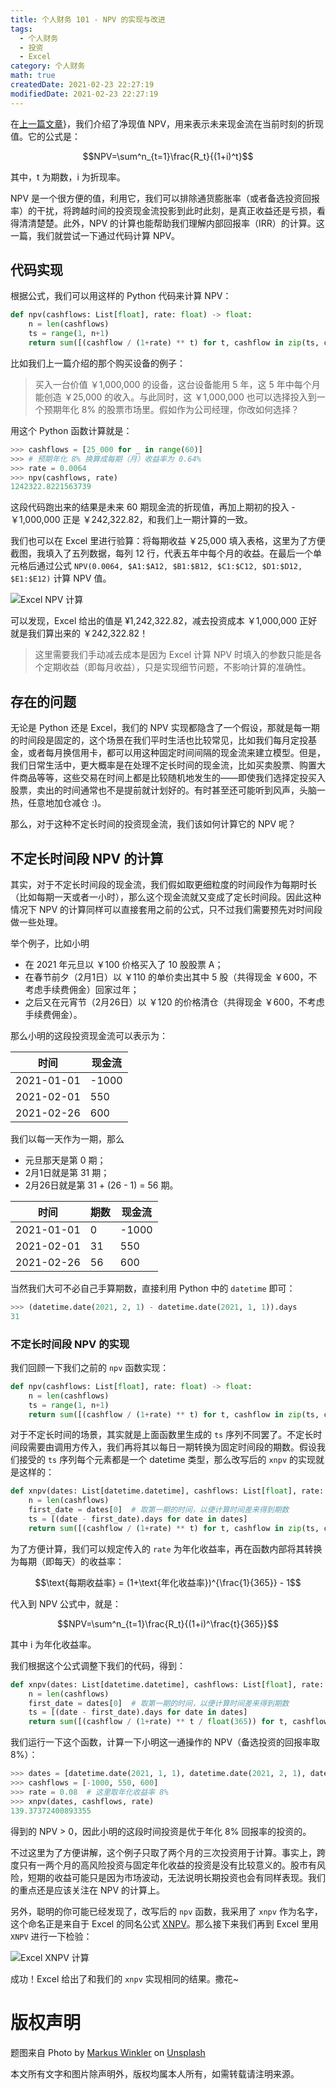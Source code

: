 ```yaml
---
title: 个人财务 101 - NPV 的实现与改进
tags:
  - 个人财务
  - 投资
  - Excel
category: 个人财务
math: true
createdDate: 2021-02-23 22:27:19
modifiedDate: 2021-02-23 22:27:19
---
```


在[上一篇文章](/posts/personal-finance-101-rate-of-return)}，我们介绍了净现值 NPV，用来表示未来现金流在当前时刻的折现值。它的公式是：

$$NPV=\sum^n_{t=1}\frac{R_t}{(1+i)^t}$$

其中，t 为期数，i 为折现率。

NPV 是一个很方便的值，利用它，我们可以排除通货膨胀率（或者备选投资回报率）的干扰，将跨越时间的投资现金流投影到此时此刻，是真正收益还是亏损，看得清清楚楚。此外，NPV 的计算也能帮助我们理解内部回报率（IRR）的计算。这一篇，我们就尝试一下通过代码计算 NPV。



## 代码实现
根据公式，我们可以用这样的 Python 代码来计算 NPV：

```python
def npv(cashflows: List[float], rate: float) -> float:
    n = len(cashflows)
    ts = range(1, n+1)
    return sum([(cashflow / (1+rate) ** t) for t, cashflow in zip(ts, cashflows)])
```

比如我们上一篇介绍的那个购买设备的例子：

> 买入一台价值 ￥1,000,000 的设备，这台设备能用 5 年，这 5 年中每个月能创造 ￥25,000 的收入。与此同时，这 ￥1,000,000 也可以选择投入到一个预期年化 8% 的股票市场里。假如作为公司经理，你改如何选择？


用这个 Python 函数计算就是：
```python
>>> cashflows = [25_000 for _ in range(60)]
>>> # 预期年化 8% 换算成每期（月）收益率为 0.64%
>>> rate = 0.0064
>>> npv(cashflows, rate)
1242322.8221563739
```
这段代码跑出来的结果是未来 60 期现金流的折现值，再加上期初的投入 -￥1,000,000 正是 ￥242,322.82，和我们上一期计算的一致。

我们也可以在 Excel 里进行验算：将每期收益 ￥25,000 填入表格，这里为了方便截图，我填入了五列数据，每列 12 行，代表五年中每个月的收益。在最后一个单元格后通过公式 `NPV(0.0064, $A1:$A12, $B1:$B12, $C1:$C12, $D1:$D12, $E1:$E12)` 计算 NPV 值。

![Excel NPV 计算](https://blog.mengqi.life/images/personal-finance-101-xnpv/Excel-NPV.png)


可以发现，Excel 给出的值是 ¥1,242,322.82，减去投资成本 ￥1,000,000 正好就是我们算出来的 ￥242,322.82！

> 这里需要我们手动减去成本是因为 Excel 计算 NPV 时填入的参数只能是各个定期收益（即每月收益），只是实现细节问题，不影响计算的准确性。

## 存在的问题

无论是 Python 还是 Excel，我们的 NPV 实现都隐含了一个假设，那就是每一期的时间段是固定的，这个场景在我们平时生活也比较常见，比如我们每月定投基金，或者每月换信用卡，都可以用这种固定时间间隔的现金流来建立模型。但是，我们日常生活中，更大概率是在处理不定长时间的现金流，比如买卖股票、购置大件商品等等，这些交易在时间上都是比较随机地发生的——即使我们选择定投买入股票，卖出的时间通常也不是提前就计划好的。有时甚至还可能听到风声，头脑一热，任意地加仓减仓 :)。

那么，对于这种不定长时间的投资现金流，我们该如何计算它的 NPV 呢？

## 不定长时间段 NPV 的计算
其实，对于不定长时间段的现金流，我们假如取更细粒度的时间段作为每期时长（比如每期一天或者一小时），那么这个现金流就又变成了定长时间段。因此这种情况下 NPV 的计算同样可以直接套用之前的公式，只不过我们需要预先对时间段做一些处理。

举个例子，比如小明
* 在 2021 年元旦以 ￥100 价格买入了 10 股股票 A；
* 在春节前夕（2月1日）以 ￥110 的单价卖出其中 5 股（共得现金 ￥600，不考虑手续费佣金）回家过年；
* 之后又在元宵节（2月26日）以 ￥120 的价格清仓（共得现金 ￥600，不考虑手续费佣金）。

那么小明的这段投资现金流可以表示为：

|    时间   | 现金流|
|----------|------|
|2021-01-01| -1000|
|2021-02-01|   550|
|2021-02-26|   600|

我们以每一天作为一期，那么
* 元旦那天是第 0 期；
* 2月1日就是第 31 期；
* 2月26日就是第 31 + (26 - 1) = 56 期。

|    时间   |期数| 现金流|
|----------|----|------|
|2021-01-01|  0 | -1000|
|2021-02-01| 31 |   550|
|2021-02-26| 56 |   600|

当然我们大可不必自己手算期数，直接利用 Python 中的 `datetime` 即可：

```python
>>> (datetime.date(2021, 2, 1) - datetime.date(2021, 1, 1)).days
31
```

### 不定长时间段 NPV 的实现
我们回顾一下我们之前的 `npv` 函数实现：

```python
def npv(cashflows: List[float], rate: float) -> float:
    n = len(cashflows)
    ts = range(1, n+1)
    return sum([(cashflow / (1+rate) ** t) for t, cashflow in zip(ts, cashflows)])
```

对于不定长时间的场景，其实就是上面函数里生成的 `ts` 序列不同罢了。不定长时间段需要由调用方传入，我们再将其以每日一期转换为固定时间段的期数。假设我们接受的 `ts` 序列每个元素都是一个 datetime 类型，那么改写后的 `xnpv` 的实现就是这样的：

```python
def xnpv(dates: List[datetime.datetime], cashflows: List[float], rate: float) -> float:
    n = len(cashflows)
    first_date = dates[0]  # 取第一期的时间，以便计算时间差来得到期数
    ts = [(date - first_date).days for date in dates]
    return sum([(cashflow / (1+rate) ** t) for t, cashflow in zip(ts, cashflows)])
```

为了方便计算，我们可以规定传入的 `rate` 为年化收益率，再在函数内部将其转换为每期（即每天）的收益率：

$$\text{每期收益率} = (1+\text{年化收益率})^{\frac{1}{365}} - 1$$

代入到 NPV 公式中，就是：

$$NPV=\sum^n_{t=1}\frac{R_t}{(1+i)^\frac{t}{365}}$$

其中 i 为年化收益率。

我们根据这个公式调整下我们的代码，得到：
```python
def xnpv(dates: List[datetime.datetime], cashflows: List[float], rate: float) -> float:
    n = len(cashflows)
    first_date = dates[0]  # 取第一期的时间，以便计算时间差来得到期数
    ts = [(date - first_date).days for date in dates]
    return sum([(cashflow / (1+rate) ** t / float(365)) for t, cashflow in zip(ts, cashflows)])
```

我们运行一下这个函数，计算一下小明这一通操作的 NPV（备选投资的回报率取 8%）：
```python
>>> dates = [datetime.date(2021, 1, 1), datetime.date(2021, 2, 1), datetime.date(2021, 2, 26)]
>>> cashflows = [-1000, 550, 600]
>>> rate = 0.08  # 这里取年化收益率 8%
>>> xnpv(dates, cashflows, rate)
139.37372400893355
```

得到的 NPV > 0，因此小明的这段时间投资是优于年化 8% 回报率的投资的。

不过这里为了方便讲解，这个例子只取了两个月的三次投资用于计算。事实上，跨度只有一两个月的高风险投资与固定年化收益的投资是没有比较意义的。股市有风险，短期的收益可能只是因为市场波动，无法说明长期投资也会有同样表现。我们的重点还是应该关注在 NPV 的计算上。

另外，聪明的你可能已经发现了，改写后的 `npv` 函数，我采用了 `xnpv` 作为名字，这个命名正是来自于 Excel 的同名公式 [XNPV](https://support.microsoft.com/en-us/office/xnpv-function-1b42bbf6-370f-4532-a0eb-d67c16b664b7)。那么接下来我们再到 Excel 里用 `XNPV` 进行一下检验：

![Excel XNPV 计算 ](https://blog.mengqi.life/images/personal-finance-101-xnpv/Excel-XNPV.png)

成功！Excel 给出了和我们的 `xnpv` 实现相同的结果。撒花~

# 版权声明
题图来自 <span>Photo by <a href="https://unsplash.com/@markuswinkler?utm_source=unsplash&amp;utm_medium=referral&amp;utm_content=creditCopyText">Markus Winkler</a> on <a href="https://unsplash.com/?utm_source=unsplash&amp;utm_medium=referral&amp;utm_content=creditCopyText">Unsplash</a></span>

本文所有文字和图片除声明外，版权均属本人所有，如需转载请注明来源。
